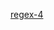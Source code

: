 {{Userbox-level
| level = 4a
| id = [[正则表达式|Regex]]
| info = 這個用戶能'''[[:Category:Regex-4 使用者|專業地]]'''使用'''[[:Category:Regex 使用者|-{zh-tw:正規表達式;zh-cn:正则表达式;}-]]'''。
| usercategory = Regex-4 使用者
| nocat = {{{nocat|}}}
}}<noinclude>[[Category:程式用戶框模板|regex-4]]</noinclude>